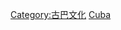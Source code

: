{{Catnav|頁面分類|社会|文化|体育|各國體育|北美洲各國體育}}
{{Catnav|頁面分類|地理|国家|美洲国家|加勒比海國家|古巴}}
{{Commonscat|Sports in Cuba}}

[[Category:古巴文化|Category:古巴文化]]

[[Category:北美洲各國體育|Cuba]]